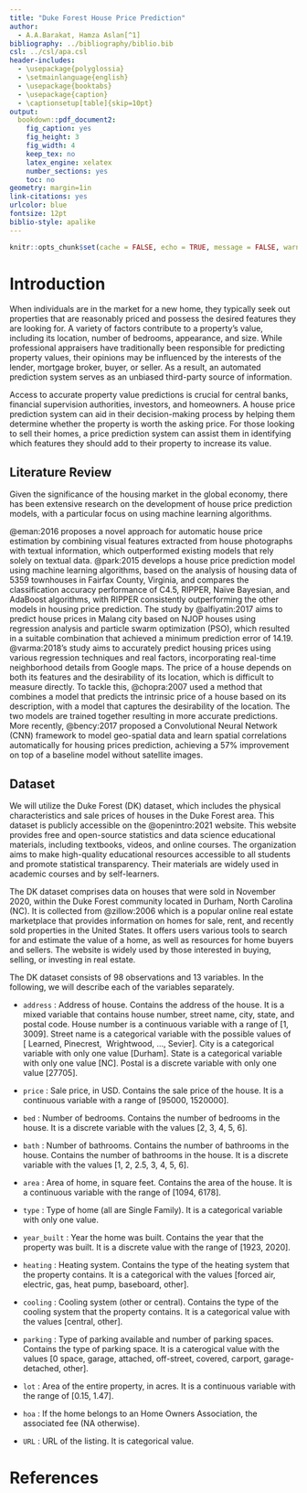 ```yaml
---
title: "Duke Forest House Price Prediction"
author: 
  - A.A.Barakat, Hamza Aslan[^1]
bibliography: ../bibliography/biblio.bib
csl: ../csl/apa.csl
header-includes:
  - \usepackage{polyglossia}
  - \setmainlanguage{english}
  - \usepackage{booktabs}
  - \usepackage{caption} 
  - \captionsetup[table]{skip=10pt}
output:
  bookdown::pdf_document2:
    fig_caption: yes
    fig_height: 3
    fig_width: 4
    keep_tex: no
    latex_engine: xelatex
    number_sections: yes
    toc: no
geometry: margin=1in
link-citations: yes
urlcolor: blue
fontsize: 12pt
biblio-style: apalike
---
```

```r
knitr::opts_chunk$set(cache = FALSE, echo = TRUE, message = FALSE, warning = FALSE)
```

<!-- ======================================================================= -->
<!-- ============================== FOOTNOTES ============================== -->
<!-- ======================================================================= -->
[^1]: 21080637, [Github Repo](https://github.com/Hamzabaraka/21080637)


# Introduction

When individuals are in the market for a new home, they typically seek out properties that are reasonably priced and possess the desired features they are looking for. A variety of factors contribute to a property's value, including its location, number of bedrooms, appearance, and size. While professional appraisers have traditionally been responsible for predicting property values, their opinions may be influenced by the interests of the lender, mortgage broker, buyer, or seller. As a result, an automated prediction system serves as an unbiased third-party source of information. 

Access to accurate property value predictions is crucial for central banks, financial supervision authorities, investors, and homeowners. A house price prediction system can aid in their decision-making process by helping them determine whether the property is worth the asking price. For those looking to sell their homes, a price prediction system can assist them in identifying which features they should add to their property to increase its value.

## Literature Review

Given the significance of the housing market in the global economy, there has been extensive research on the development of house price prediction models, with a particular focus on using machine learning algorithms.

@eman:2016 proposes a novel approach for automatic house price estimation by combining visual features extracted from house photographs with textual information, which outperformed existing models that rely solely on textual data. @park:2015 develops a house price prediction model using machine learning algorithms, based on the analysis of housing data of 5359 townhouses in Fairfax County, Virginia, and compares the classification accuracy performance of C4.5, RIPPER, Naïve Bayesian, and AdaBoost algorithms, with RIPPER consistently outperforming the other models in housing price prediction. The study by @alfiyatin:2017 aims to predict house prices in Malang city based on NJOP houses using regression analysis and particle swarm optimization (PSO), which resulted in a suitable combination that achieved a minimum prediction error of 14.19. @varma:2018's study aims to accurately predict housing prices using various regression techniques and real factors, incorporating real-time neighborhood details from Google maps. The price of a house depends on both its features and the desirability of its location, which is difficult to measure directly. To tackle this, @chopra:2007 used a method that combines a model that predicts the intrinsic price of a house based on its description, with a model that captures the desirability of the location. The two models are trained together resulting in more accurate predictions. More recently, @bency:2017 proposed a Convolutional Neural Network (CNN) framework to model geo-spatial data and learn spatial correlations automatically for housing prices prediction, achieving a 57% improvement on top of a baseline model without satellite images.

## Dataset

We will utilize the Duke Forest (DK) dataset, which includes the physical characteristics and sale prices of houses in the Duke Forest area. This dataset is publicly accessible on the @openintro:2021 website. This website provides free and open-source statistics and data science educational materials, including textbooks, videos, and online courses. The organization aims to make high-quality educational resources accessible to all students and promote statistical transparency. Their materials are widely used in academic courses and by self-learners. 

The DK dataset comprises data on houses that were sold in November 2020, within the Duke Forest community located in Durham, North Carolina (NC). It is collected from @zillow:2006 which is a popular online real estate marketplace that provides information on homes for sale, rent, and recently sold properties in the United States. It offers users various tools to search for and estimate the value of a home, as well as resources for home buyers and sellers. The website is widely used by those interested in buying, selling, or investing in real estate.

The DK dataset consists of 98 observations and 13 variables. In the following, we will describe each of the variables separately.

* `address` :
Address of house. Contains the address of the house. It is a mixed variable that contains house number, street name, city, state, and postal code. House number is a continuous variable with a range of [1, 3009]. Street name is a categorical variable with the possible values of [ Learned, Pinecrest,  Wrightwood, ..., Sevier]. City is a categorical variable with only one value [Durham]. State is a categorical variable with only one value [NC]. Postal is a discrete variable with only one value [27705]. 

* `price` :
Sale price, in USD. Contains the sale price of the house. It is a continuous variable with a range of [95000, 1520000]. 

* `bed` :
Number of bedrooms. Contains the number of bedrooms in the house. It is a discrete variable with the values [2, 3, 4, 5, 6]. 

* `bath` :
Number of bathrooms. Contains the number of bathrooms in the house. Contains the number of bathrooms in the house. It is a discrete variable with the values [1, 2, 2.5, 3, 4, 5, 6]. 

* `area` :
Area of home, in square feet. Contains the area of the house. It is a continuous variable with the range of [1094, 6178].

* `type` :
Type of home (all are Single Family). It is a categorical variable with only one value.

* `year_built` :
Year the home was built. Contains the year that the property was built. It is a discrete value with the range of [1923, 2020].

* `heating` :
Heating system. Contains the type of the heating system that the property contains. It is a categorical with the values [forced air, electric, gas, heat pump, baseboard, other].

* `cooling` :
Cooling system (other or central). Contains the type of the cooling system that the property contains. It is a categorical value with the values [central, other].

* `parking` :
Type of parking available and number of parking spaces. Contains the type of parking space. It is a caterogical value with the values [0 space, garage, attached, off-street, covered, carport, garage-detached, other].

* `lot` :
Area of the entire property, in acres. It is a continuous variable with the range of [0.15, 1.47].

* `hoa` :
If the home belongs to an Home Owners Association, the associated fee (NA otherwise).

* `URL` :
URL of the listing. It is categorical value.

\newpage
# References {#references}
<div id="refs"></div>

